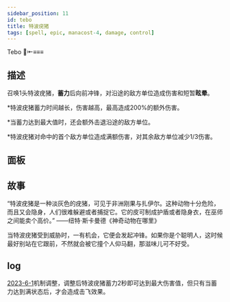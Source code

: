 ```yaml
---
sidebar_position: 11
id: tebo
title: 特波疣猪
tags: [spell, epic, manacost-4, damage, control]
---
```


Tebo 🐗⇤≡≡≡

<!--truncate-->



<CardBasics cardKey={id}/>


## 描述

召唤1头特波疣猪，**蓄力**后向前冲锋，对沿途的敌方单位造成伤害和短暂**眩晕**。

*特波疣猪蓄力时间越长，伤害越高，最高造成200%的额外伤害。

*当蓄力达到最大值时，还会额外击退沿途的敌方单位。

*特波疣猪对命中的首个敌方单位造成满额伤害，对其余敌方单位减少1/3伤害。

## 面板


<LevelComponent/>


<CardDynamicTable cardKey={id}/>


<CardComplexTable cardKey={id}/>


## 故事

“特波疣猪是一种淡灰色的疣猪，可见于非洲刚果与扎伊尔。这种动物十分危险，而且又会隐身，人们很难躲避或者捕捉它。它的皮可制成护盾或者隐身衣，在巫师之间能卖个高价。” ——纽特·斯卡曼德《神奇动物在哪里》

当特波疣猪受到威胁时，一有机会，它便会发起冲锋。如果你是个聪明人，这时候最好别站在它跟前，不然就会被它撞个人仰马翻，那滋味儿可不好受。


## log

[2023-6-1](/blog/230601-update-annc#adjustment)机制调整，调整后特波疣猪蓄力2秒即可达到最大伤害值，但只有当蓄力达到满状态后，才会造成击飞效果。